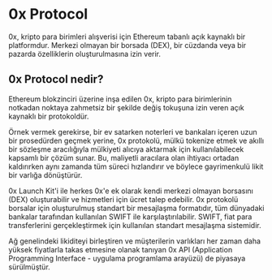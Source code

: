 # 0x Protocol

0x, kripto para birimleri alışverisi için Ethereum tabanlı açık kaynaklı bir platformdur. Merkezi olmayan bir borsada (DEX), bir cüzdanda veya bir pazarda özelliklerin oluşturulmasına izin verir. 

## 0x Protocol nedir?
Ethereum blokzinciri üzerine inşa edilen 0x, kripto para birimlerinin notkadan noktaya zahmetsiz bir şekilde değiş tokuşuna izin veren açık kaynaklı bir protokoldür. 

Örnek vermek gerekirse, bir ev satarken noterleri ve bankaları içeren uzun bir prosedürden geçmek yerine, 0x protokolü, mülkü tokenize etmek ve akıllı bir sözleşme aracılığıyla mülkiyeti alıcıya aktarmak için kullanılabilecek kapsamlı bir çözüm sunar. Bu, maliyetli aracılara olan ihtiyacı ortadan kaldırırken aynı zamanda tüm süreci hızlandırır ve böylece gayrimenkulü likit bir varlığa dönüştürür.

0x Launch Kit'i ile herkes 0x'e ek olarak kendi merkezi olmayan borsasını (DEX) oluşturabilir ve hizmetleri için ücret talep edebilir. 0x protokolü borsalar için oluşturulmuş standart bir mesajlaşma formatıdır, tüm dünyadaki bankalar tarafından kullanılan SWIFT ile karşılaştırılabilir. SWIFT, fiat para transferlerini gerçekleştirmek için kullanılan standart mesajlaşma sistemidir. 

Ağ genelindeki likiditeyi birleştiren ve müşterilerin varlıkları her zaman daha yüksek fiyatlarla takas etmesine olanak tanıyan 0x API (Application Programming Interface - uygulama programlama arayüzü) de piyasaya sürülmüştür.

